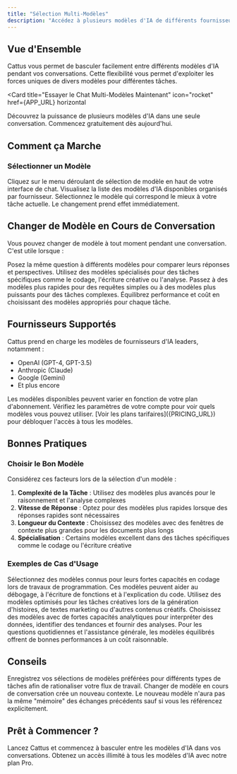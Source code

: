 ```yaml
---
title: "Sélection Multi-Modèles"
description: "Accédez à plusieurs modèles d'IA de différents fournisseurs dans une seule conversation"
---
```



## Vue d'Ensemble

Cattus vous permet de basculer facilement entre différents modèles d'IA pendant vos conversations. Cette flexibilité vous permet d'exploiter les forces uniques de divers modèles pour différentes tâches.

<Card
  title="Essayer le Chat Multi-Modèles Maintenant"
  icon="rocket"
  href={APP_URL}
  horizontal
>
  Découvrez la puissance de plusieurs modèles d'IA dans une seule conversation. Commencez gratuitement dès aujourd'hui.
</Card>

## Comment ça Marche

### Sélectionner un Modèle

<Steps>
  <Step title="Ouvrir le Sélecteur de Modèle">
    Cliquez sur le menu déroulant de sélection de modèle en haut de votre interface de chat.
  </Step>

  <Step title="Parcourir les Modèles Disponibles">
    Visualisez la liste des modèles d'IA disponibles organisés par fournisseur.
  </Step>

  <Step title="Choisir Votre Modèle">
    Sélectionnez le modèle qui correspond le mieux à votre tâche actuelle. Le changement prend effet immédiatement.
  </Step>
</Steps>

## Changer de Modèle en Cours de Conversation

Vous pouvez changer de modèle à tout moment pendant une conversation. C'est utile lorsque :

<CardGroup cols={2}>
  <Card title="Comparer les Réponses" icon="scale-balanced">
    Posez la même question à différents modèles pour comparer leurs réponses et perspectives.
  </Card>
  <Card title="Forces Spécifiques aux Tâches" icon="trophy">
    Utilisez des modèles spécialisés pour des tâches spécifiques comme le codage, l'écriture créative ou l'analyse.
  </Card>
  <Card title="Optimisation des Performances" icon="gauge-high">
    Passez à des modèles plus rapides pour des requêtes simples ou à des modèles plus puissants pour des tâches complexes.
  </Card>
  <Card title="Gestion des Coûts" icon="coins">
    Équilibrez performance et coût en choisissant des modèles appropriés pour chaque tâche.
  </Card>
</CardGroup>

## Fournisseurs Supportés

Cattus prend en charge les modèles de fournisseurs d'IA leaders, notamment :

- OpenAI (GPT-4, GPT-3.5)
- Anthropic (Claude)
- Google (Gemini)
- Et plus encore

<Info>
Les modèles disponibles peuvent varier en fonction de votre plan d'abonnement. Vérifiez les paramètres de votre compte pour voir quels modèles vous pouvez utiliser. [Voir les plans tarifaires]({PRICING_URL}) pour débloquer l'accès à tous les modèles.
</Info>

## Bonnes Pratiques

### Choisir le Bon Modèle

Considérez ces facteurs lors de la sélection d'un modèle :

1. **Complexité de la Tâche** : Utilisez des modèles plus avancés pour le raisonnement et l'analyse complexes
2. **Vitesse de Réponse** : Optez pour des modèles plus rapides lorsque des réponses rapides sont nécessaires
3. **Longueur du Contexte** : Choisissez des modèles avec des fenêtres de contexte plus grandes pour les documents plus longs
4. **Spécialisation** : Certains modèles excellent dans des tâches spécifiques comme le codage ou l'écriture créative

### Exemples de Cas d'Usage

<Accordion title="Génération de Code">
  Sélectionnez des modèles connus pour leurs fortes capacités en codage lors de travaux de programmation. Ces modèles peuvent aider au débogage, à l'écriture de fonctions et à l'explication du code.
</Accordion>

<Accordion title="Écriture Créative">
  Utilisez des modèles optimisés pour les tâches créatives lors de la génération d'histoires, de textes marketing ou d'autres contenus créatifs.
</Accordion>

<Accordion title="Analyse de Données">
  Choisissez des modèles avec de fortes capacités analytiques pour interpréter des données, identifier des tendances et fournir des analyses.
</Accordion>

<Accordion title="Conversation Générale">
  Pour les questions quotidiennes et l'assistance générale, les modèles équilibrés offrent de bonnes performances à un coût raisonnable.
</Accordion>

## Conseils

<Tip>
Enregistrez vos sélections de modèles préférées pour différents types de tâches afin de rationaliser votre flux de travail.
</Tip>

<Warning>
Changer de modèle en cours de conversation crée un nouveau contexte. Le nouveau modèle n'aura pas la même "mémoire" des échanges précédents sauf si vous les référencez explicitement.
</Warning>

## Prêt à Commencer ?

<CardGroup cols={2}>
  <Card
    title="Utiliser le Chat Multi-Modèles"
    icon="comments"
    href={APP_URL}
  >
    Lancez Cattus et commencez à basculer entre les modèles d'IA dans vos conversations.
  </Card>
  <Card
    title="Passer à la Version Pro"
    icon="crown"
    href={PRICING_URL}
  >
    Obtenez un accès illimité à tous les modèles d'IA avec notre plan Pro.
  </Card>
</CardGroup>
